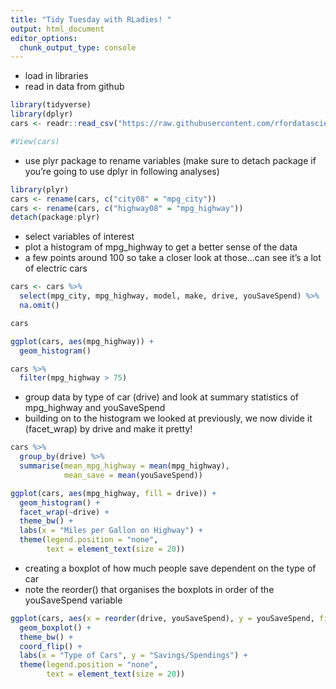 ---
title: "Tidy Tuesday with RLadies! "
output: html_document
editor_options: 
  chunk_output_type: console
---

- load in libraries <br>
- read in data from github
```{r message=FALSE, warning=FALSE}
library(tidyverse)
library(dplyr)
cars <- readr::read_csv("https://raw.githubusercontent.com/rfordatascience/tidytuesday/master/data/2019/2019-10-15/big_epa_cars.csv")

#View(cars)
```

- use plyr package to rename variables (make sure to detach package if you're going to use dplyr in following analyses)
```{r message=FALSE}
library(plyr)
cars <- rename(cars, c("city08" = "mpg_city"))
cars <- rename(cars, c("highway08" = "mpg_highway"))
detach(package:plyr)
```

- select variables of interest <br>
- plot a histogram of mpg_highway to get a better sense of the data <br>
- a few points around 100 so take a closer look at those...can see it's a lot of electric cars
```{r message=FALSE, warning=FALSE}
cars <- cars %>%
  select(mpg_city, mpg_highway, model, make, drive, youSaveSpend) %>%
  na.omit()

cars

ggplot(cars, aes(mpg_highway)) +
  geom_histogram()

cars %>%
  filter(mpg_highway > 75)
```

- group data by type of car (drive) and look at summary statistics of mpg_highway and youSaveSpend <br>
- building on to the histogram we looked at previously, we now divide it (facet_wrap) by drive and make it pretty!
```{r fig.height=10, fig.width = 15, fig.align='center', message=FALSE}
cars %>%
  group_by(drive) %>%
  summarise(mean_mpg_highway = mean(mpg_highway),
            mean_save = mean(youSaveSpend))

ggplot(cars, aes(mpg_highway, fill = drive)) +
  geom_histogram() +
  facet_wrap(~drive) +
  theme_bw() +
  labs(x = "Miles per Gallon on Highway") +
  theme(legend.position = "none",
        text = element_text(size = 20)) 
```

- creating a boxplot of how much people save dependent on the type of car  <br>
- note the reorder() that organises the boxplots in order of the youSaveSpend variable
```{r fig.height=10, fig.width = 15, fig.align='center'}
ggplot(cars, aes(x = reorder(drive, youSaveSpend), y = youSaveSpend, fill = drive)) +
  geom_boxplot() +
  theme_bw() +
  coord_flip() +
  labs(x = "Type of Cars", y = "Savings/Spendings") +
  theme(legend.position = "none",
        text = element_text(size = 20)) 
```

